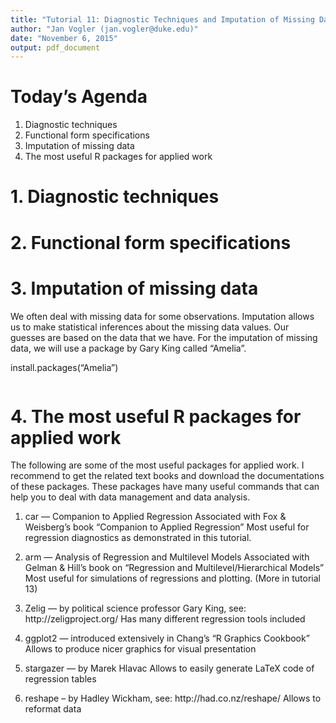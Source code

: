 ```yaml
---
title: "Tutorial 11: Diagnostic Techniques and Imputation of Missing Data"
author: "Jan Vogler (jan.vogler@duke.edu)"
date: "November 6, 2015"
output: pdf_document
---
```


# Today's Agenda

1. Diagnostic techniques
2. Functional form specifications
3. Imputation of missing data
4. The most useful R packages for applied work



# 1. Diagnostic techniques



# 2. Functional form specifications



# 3. Imputation of missing data

We often deal with missing data for some observations. Imputation allows us to make statistical inferences about the missing data values. Our guesses are based on the data that we have. For the imputation of missing data, we will use a package by Gary King called "Amelia".

install.packages("Amelia")

```r

```



# 4. The most useful R packages for applied work

The following are some of the most useful packages for applied work. I recommend to get the related text books and download the documentations of these packages. These packages have many useful commands that can help you to deal with data management and data analysis.

1. car --- Companion to Applied Regression
Associated with Fox & Weisberg's book "Companion to Applied Regression"
Most useful for regression diagnostics as demonstrated in this tutorial.

2. arm --- Analysis of Regression and Multilevel Models
Associated with Gelman & Hill's book on "Regression and Multilevel/Hierarchical Models"
Most useful for simulations of regressions and plotting. (More in tutorial 13)

3. Zelig --- by political science professor Gary King, see: http://zeligproject.org/
Has many different regression tools included

4. ggplot2 --- introduced extensively in Chang's "R Graphics Cookbook"
Allows to produce nicer graphics for visual presentation

5. stargazer --- by Marek Hlavac
Allows to easily generate LaTeX code of regression tables

6. reshape -- by Hadley Wickham, see: http://had.co.nz/reshape/
Allows to reformat data